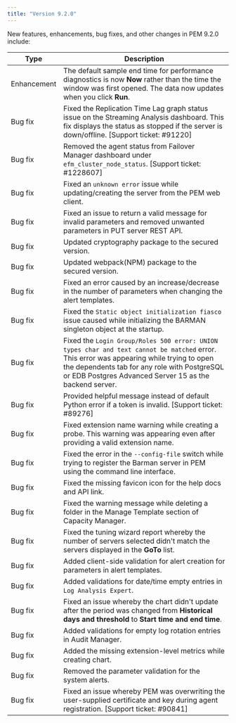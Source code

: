 ```yaml
---
title: "Version 9.2.0"
---
```


New features, enhancements, bug fixes, and other changes in PEM 9.2.0 include:

| Type        | Description                                                                                      |
| ----------- | -------------------------------------------------------------------------------------------------|
| Enhancement | The default sample end time for performance diagnostics is now **Now** rather than the time the window was first opened. The data now updates when you click **Run**. |
| Bug fix     | Fixed the Replication Time Lag graph status issue on the Streaming Analysis dashboard. This fix displays the status as stopped if the server is down/offline. [Support ticket: #91220] |
| Bug fix     | Removed the agent status from Failover Manager dashboard under `efm_cluster_node_status`. [Support ticket: #1228607] |
| Bug fix     | Fixed an `unknown error` issue while updating/creating the server from the PEM web client. |
| Bug fix     | Fixed an issue to return a valid message for invalid parameters and removed unwanted parameters in PUT server REST API. |
| Bug fix     | Updated cryptography package to the secured version. |
| Bug fix     | Updated webpack(NPM) package to the secured version. |
| Bug fix     | Fixed an error caused by an increase/decrease in the number of parameters when changing the alert templates. |
| Bug fix     | Fixed the `Static object initialization fiasco` issue caused while initializing the BARMAN singleton object at the startup. |
| Bug fix     | Fixed the `Login Group/Roles 500 error: UNION types char and text cannot be matched` error. This error was appearing while trying to open the dependents tab for any role with PostgreSQL or EDB Postgres Advanced Server 15 as the backend server. |
| Bug fix     | Provided helpful message instead of default Python error if a token is invalid. [Support ticket: #89276] |
| Bug fix     | Fixed extension name warning while creating a probe. This warning was appearing even after providing a valid extension name. |
| Bug fix     | Fixed the error in the `--config-file` switch while trying to register the Barman server in PEM using the command line interface. |
| Bug fix     | Fixed the missing favicon icon for the help docs and API link. |
| Bug fix     | Fixed the warning message while deleting a folder in the Manage Template section of Capacity Manager. |
| Bug fix     | Fixed the tuning wizard report whereby the number of servers selected didn't match the servers displayed in the **GoTo** list. |
| Bug fix     | Added client-side validation for alert creation for parameters in alert templates. |
| Bug fix     | Added validations for date/time empty entries in `Log Analysis Expert`.   |
| Bug fix     | Fixed an issue whereby the chart didn't update after the period was changed from **Historical days and threshold** to **Start time and end time**. |
| Bug fix     | Added validations for empty log rotation entries in Audit Manager. |
| Bug fix     | Added the missing extension-level metrics while creating chart. |
| Bug fix     | Removed the parameter validation for the system alerts. |
| Bug fix     | Fixed an issue whereby PEM was overwriting the user-supplied certificate and key during agent registration. [Support ticket: #90841] |
